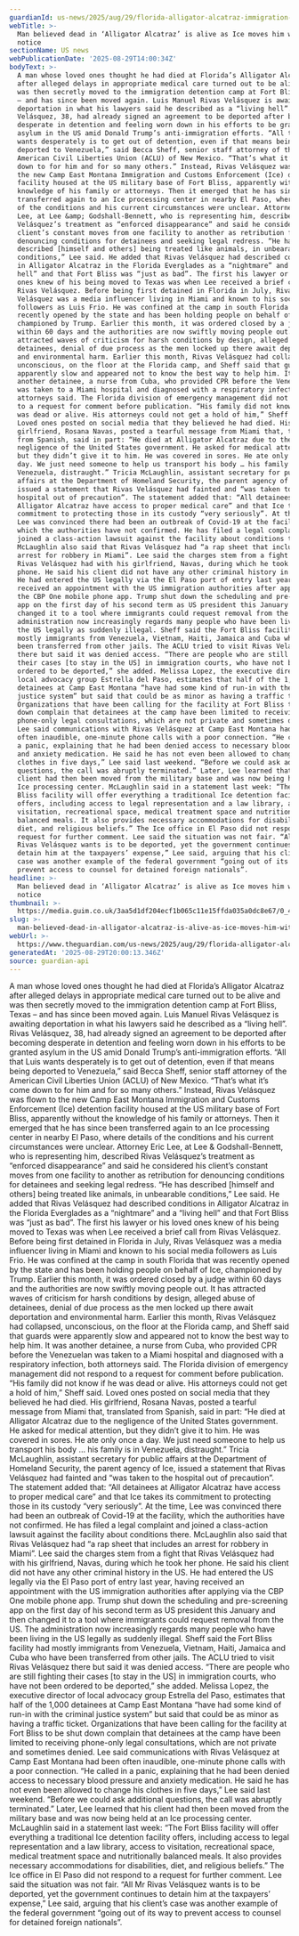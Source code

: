 ```yaml
---
guardianId: us-news/2025/aug/29/florida-alligator-alcatraz-immigration-velasquez
webTitle: >-
  Man believed dead in ‘Alligator Alcatraz’ is alive as Ice moves him without
  notice
sectionName: US news
webPublicationDate: '2025-08-29T14:00:34Z'
bodyText: >-
  A man whose loved ones thought he had died at Florida’s Alligator Alcatraz
  after alleged delays in appropriate medical care turned out to be alive and
  was then secretly moved to the immigration detention camp at Fort Bliss, Texas
  – and has since been moved again. Luis Manuel Rivas Velásquez is awaiting
  deportation in what his lawyers said he described as a “living hell”. Rivas
  Velásquez, 38, had already signed an agreement to be deported after becoming
  desperate in detention and feeling worn down in his efforts to be granted
  asylum in the US amid Donald Trump’s anti-immigration efforts. “All that Luis
  wants desperately is to get out of detention, even if that means being
  deported to Venezuela,” said Becca Sheff, senior staff attorney of the
  American Civil Liberties Union (ACLU) of New Mexico. “That’s what it’s come
  down to for him and for so many others.” Instead, Rivas Velásquez was flown to
  the new Camp East Montana Immigration and Customs Enforcement (Ice) detention
  facility housed at the US military base of Fort Bliss, apparently without the
  knowledge of his family or attorneys. Then it emerged that he has since been
  transferred again to an Ice processing center in nearby El Paso, where details
  of the conditions and his current circumstances were unclear. Attorney Eric
  Lee, at Lee &amp; Godshall-Bennett, who is representing him, described Rivas
  Velásquez’s treatment as “enforced disappearance” and said he considered his
  client’s constant moves from one facility to another as retribution for
  denouncing conditions for detainees and seeking legal redress. “He has
  described [himself and others] being treated like animals, in unbearable
  conditions,” Lee said. He added that Rivas Velásquez had described conditions
  in Alligator Alcatraz in the Florida Everglades as a “nightmare” and a “living
  hell” and that Fort Bliss was “just as bad”. The first his lawyer or his loved
  ones knew of his being moved to Texas was when Lee received a brief call from
  Rivas Velásquez. Before being first detained in Florida in July, Rivas
  Velásquez was a media influencer living in Miami and known to his social media
  followers as Luis Frio. He was confined at the camp in south Florida that was
  recently opened by the state and has been holding people on behalf of Ice,
  championed by Trump. Earlier this month, it was ordered closed by a judge
  within 60 days and the authorities are now swiftly moving people out. It has
  attracted waves of criticism for harsh conditions by design, alleged abuse of
  detainees, denial of due process as the men locked up there await deportation
  and environmental harm. Earlier this month, Rivas Velásquez had collapsed,
  unconscious, on the floor at the Florida camp, and Sheff said that guards were
  apparently slow and appeared not to know the best way to help him. It was
  another detainee, a nurse from Cuba, who provided CPR before the Venezuelan
  was taken to a Miami hospital and diagnosed with a respiratory infection, both
  attorneys said. The Florida division of emergency management did not respond
  to a request for comment before publication. “His family did not know if he
  was dead or alive. His attorneys could not get a hold of him,” Sheff said.
  Loved ones posted on social media that they believed he had died. His
  girlfriend, Rosana Navas, posted a tearful message from Miami that, translated
  from Spanish, said in part: “He died at Alligator Alcatraz due to the
  negligence of the United States government. He asked for medical attention,
  but they didn’t give it to him. He was covered in sores. He ate only once a
  day. We just need someone to help us transport his body … his family is in
  Venezuela, distraught.” Tricia McLaughlin, assistant secretary for public
  affairs at the Department of Homeland Security, the parent agency of Ice,
  issued a statement that Rivas Velásquez had fainted and “was taken to the
  hospital out of precaution”. The statement added that: “All detainees at
  Alligator Alcatraz have access to proper medical care” and that Ice takes its
  commitment to protecting those in its custody “very seriously”. At the time,
  Lee was convinced there had been an outbreak of Covid-19 at the facility,
  which the authorities have not confirmed. He has filed a legal complaint and
  joined a class-action lawsuit against the facility about conditions there.
  McLaughlin also said that Rivas Velásquez had “a rap sheet that includes an
  arrest for robbery in Miami”. Lee said the charges stem from a fight that
  Rivas Velásquez had with his girlfriend, Navas, during which he took her
  phone. He said his client did not have any other criminal history in the US.
  He had entered the US legally via the El Paso port of entry last year, having
  received an appointment with the US immigration authorities after applying via
  the CBP One mobile phone app. Trump shut down the scheduling and pre-screening
  app on the first day of his second term as US president this January and then
  changed it to a tool where immigrants could request removal from the US. The
  administration now increasingly regards many people who have been living in
  the US legally as suddenly illegal. Sheff said the Fort Bliss facility had
  mostly immigrants from Venezuela, Vietnam, Haiti, Jamaica and Cuba who have
  been transferred from other jails. The ACLU tried to visit Rivas Velásquez
  there but said it was denied access. “There are people who are still fighting
  their cases [to stay in the US] in immigration courts, who have not been
  ordered to be deported,” she added. Melissa Lopez, the executive director of
  local advocacy group Estrella del Paso, estimates that half of the 1,000
  detainees at Camp East Montana “have had some kind of run-in with the criminal
  justice system” but said that could be as minor as having a traffic ticket.
  Organizations that have been calling for the facility at Fort Bliss to be shut
  down complain that detainees at the camp have been limited to receiving
  phone-only legal consultations, which are not private and sometimes denied.
  Lee said communications with Rivas Velásquez at Camp East Montana had been
  often inaudible, one-minute phone calls with a poor connection. “He called in
  a panic, explaining that he had been denied access to necessary blood pressure
  and anxiety medication. He said he has not even been allowed to change his
  clothes in five days,” Lee said last weekend. “Before we could ask additional
  questions, the call was abruptly terminated.” Later, Lee learned that his
  client had then been moved from the military base and was now being held at an
  Ice processing center. McLaughlin said in a statement last week: “The Fort
  Bliss facility will offer everything a traditional Ice detention facility
  offers, including access to legal representation and a law library, access to
  visitation, recreational space, medical treatment space and nutritionally
  balanced meals. It also provides necessary accommodations for disabilities,
  diet, and religious beliefs.” The Ice office in El Paso did not respond to a
  request for further comment. Lee said the situation was not fair. “All Mr
  Rivas Velásquez wants is to be deported, yet the government continues to
  detain him at the taxpayers’ expense,” Lee said, arguing that his client’s
  case was another example of the federal government “going out of its way to
  prevent access to counsel for detained foreign nationals”.
headline: >-
  Man believed dead in ‘Alligator Alcatraz’ is alive as Ice moves him without
  notice
thumbnail: >-
  https://media.guim.co.uk/3aa5d1df204ecf1b065c11e15ffda035a0dc8e67/0_496_1440_1151/500.jpg
slug: >-
  man-believed-dead-in-alligator-alcatraz-is-alive-as-ice-moves-him-without-notice
webUrl: >-
  https://www.theguardian.com/us-news/2025/aug/29/florida-alligator-alcatraz-immigration-velasquez
generatedAt: '2025-08-29T20:00:13.346Z'
source: guardian-api
---
```

A man whose loved ones thought he had died at Florida’s Alligator Alcatraz after alleged delays in appropriate medical care turned out to be alive and was then secretly moved to the immigration detention camp at Fort Bliss, Texas – and has since been moved again. Luis Manuel Rivas Velásquez is awaiting deportation in what his lawyers said he described as a “living hell”. Rivas Velásquez, 38, had already signed an agreement to be deported after becoming desperate in detention and feeling worn down in his efforts to be granted asylum in the US amid Donald Trump’s anti-immigration efforts. “All that Luis wants desperately is to get out of detention, even if that means being deported to Venezuela,” said Becca Sheff, senior staff attorney of the American Civil Liberties Union (ACLU) of New Mexico. “That’s what it’s come down to for him and for so many others.” Instead, Rivas Velásquez was flown to the new Camp East Montana Immigration and Customs Enforcement (Ice) detention facility housed at the US military base of Fort Bliss, apparently without the knowledge of his family or attorneys. Then it emerged that he has since been transferred again to an Ice processing center in nearby El Paso, where details of the conditions and his current circumstances were unclear. Attorney Eric Lee, at Lee &amp; Godshall-Bennett, who is representing him, described Rivas Velásquez’s treatment as “enforced disappearance” and said he considered his client’s constant moves from one facility to another as retribution for denouncing conditions for detainees and seeking legal redress. “He has described [himself and others] being treated like animals, in unbearable conditions,” Lee said. He added that Rivas Velásquez had described conditions in Alligator Alcatraz in the Florida Everglades as a “nightmare” and a “living hell” and that Fort Bliss was “just as bad”. The first his lawyer or his loved ones knew of his being moved to Texas was when Lee received a brief call from Rivas Velásquez. Before being first detained in Florida in July, Rivas Velásquez was a media influencer living in Miami and known to his social media followers as Luis Frio. He was confined at the camp in south Florida that was recently opened by the state and has been holding people on behalf of Ice, championed by Trump. Earlier this month, it was ordered closed by a judge within 60 days and the authorities are now swiftly moving people out. It has attracted waves of criticism for harsh conditions by design, alleged abuse of detainees, denial of due process as the men locked up there await deportation and environmental harm. Earlier this month, Rivas Velásquez had collapsed, unconscious, on the floor at the Florida camp, and Sheff said that guards were apparently slow and appeared not to know the best way to help him. It was another detainee, a nurse from Cuba, who provided CPR before the Venezuelan was taken to a Miami hospital and diagnosed with a respiratory infection, both attorneys said. The Florida division of emergency management did not respond to a request for comment before publication. “His family did not know if he was dead or alive. His attorneys could not get a hold of him,” Sheff said. Loved ones posted on social media that they believed he had died. His girlfriend, Rosana Navas, posted a tearful message from Miami that, translated from Spanish, said in part: “He died at Alligator Alcatraz due to the negligence of the United States government. He asked for medical attention, but they didn’t give it to him. He was covered in sores. He ate only once a day. We just need someone to help us transport his body … his family is in Venezuela, distraught.” Tricia McLaughlin, assistant secretary for public affairs at the Department of Homeland Security, the parent agency of Ice, issued a statement that Rivas Velásquez had fainted and “was taken to the hospital out of precaution”. The statement added that: “All detainees at Alligator Alcatraz have access to proper medical care” and that Ice takes its commitment to protecting those in its custody “very seriously”. At the time, Lee was convinced there had been an outbreak of Covid-19 at the facility, which the authorities have not confirmed. He has filed a legal complaint and joined a class-action lawsuit against the facility about conditions there. McLaughlin also said that Rivas Velásquez had “a rap sheet that includes an arrest for robbery in Miami”. Lee said the charges stem from a fight that Rivas Velásquez had with his girlfriend, Navas, during which he took her phone. He said his client did not have any other criminal history in the US. He had entered the US legally via the El Paso port of entry last year, having received an appointment with the US immigration authorities after applying via the CBP One mobile phone app. Trump shut down the scheduling and pre-screening app on the first day of his second term as US president this January and then changed it to a tool where immigrants could request removal from the US. The administration now increasingly regards many people who have been living in the US legally as suddenly illegal. Sheff said the Fort Bliss facility had mostly immigrants from Venezuela, Vietnam, Haiti, Jamaica and Cuba who have been transferred from other jails. The ACLU tried to visit Rivas Velásquez there but said it was denied access. “There are people who are still fighting their cases [to stay in the US] in immigration courts, who have not been ordered to be deported,” she added. Melissa Lopez, the executive director of local advocacy group Estrella del Paso, estimates that half of the 1,000 detainees at Camp East Montana “have had some kind of run-in with the criminal justice system” but said that could be as minor as having a traffic ticket. Organizations that have been calling for the facility at Fort Bliss to be shut down complain that detainees at the camp have been limited to receiving phone-only legal consultations, which are not private and sometimes denied. Lee said communications with Rivas Velásquez at Camp East Montana had been often inaudible, one-minute phone calls with a poor connection. “He called in a panic, explaining that he had been denied access to necessary blood pressure and anxiety medication. He said he has not even been allowed to change his clothes in five days,” Lee said last weekend. “Before we could ask additional questions, the call was abruptly terminated.” Later, Lee learned that his client had then been moved from the military base and was now being held at an Ice processing center. McLaughlin said in a statement last week: “The Fort Bliss facility will offer everything a traditional Ice detention facility offers, including access to legal representation and a law library, access to visitation, recreational space, medical treatment space and nutritionally balanced meals. It also provides necessary accommodations for disabilities, diet, and religious beliefs.” The Ice office in El Paso did not respond to a request for further comment. Lee said the situation was not fair. “All Mr Rivas Velásquez wants is to be deported, yet the government continues to detain him at the taxpayers’ expense,” Lee said, arguing that his client’s case was another example of the federal government “going out of its way to prevent access to counsel for detained foreign nationals”.
